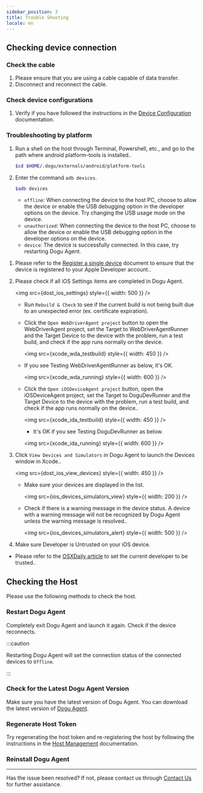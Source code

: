 ```yaml
---
sidebar_position: 3
title: Trouble Shooting
locale: en
---
```





## Checking device connection

### Check the cable

1. Please ensure that you are using a cable capable of data transfer.
2. Disconnect and reconnect the cable.

### Check device configurations

1. Verify if you have followed the instructions in the [Device Configuration](/device-farm/device/settings) documentation.

### Troubleshooting by platform

<Tabs>
<TabItem value="android" label="Android" default>

1. Run a shell on the host through Terminal, Powershell, etc., and go to the path where android platform-tools is installed..

   ```sh
   $cd $HOME/.dogu/externals/android/platform-tools
   ```

2. Enter the command `adb devices`.

   ```sh
   $adb devices
   ```

   - `offline`: When connecting the device to the host PC, choose to allow the device or enable the USB debugging option in the developer options on the device.
     Try changing the USB usage mode on the device.
   - `unauthorized`: When connecting the device to the host PC, choose to allow the device or enable the USB debugging option in the developer options on the device.
   - `device`: The device is successfully connected. In this case, try restarting Dogu Agent.

</TabItem>
<TabItem value="ios" label="iOS" default>

1. Please refer to the [Register a single device](https://developer.apple.com/help/account/register-devices/register-a-single-device) document to ensure that the device is registered to your Apple Developer account..

2. Please check if all iOS Settings items are completed in Dogu Agent.

   <img src={dost_ios_settings} style={{ width: 500 }} />

   - Run `Rebuild & Check` to see if the current build is not being built due to an unexpected error (ex. certificate expiration).
   - Click the `Open WebDriverAgent project` button to open the WebDriverAgent project, set the Target to WebDriverAgentRunner and the Target Device to the device with the problem, run a test build, and check if the app runs normally on the device.

     <img src={xcode_wda_testbuild} style={{ width: 450 }} />

   - If you see Testing WebDriverAgentRunner as below, it's OK.

     <img src={xcode_wda_running} style={{ width: 600 }} />

   - Click the `Open iOSDeviceAgent project` button, open the iOSDeviceAgent project, set the Target to DoguDevRunner and the Target Device to the device with the problem, run a test build, and check if the app runs normally on the device..

     <img src={xcode_ida_testbuild} style={{ width: 450 }} />

     - It's OK if you see Testing DoguDevRunner as below.

     <img src={xcode_ida_running} style={{ width: 600 }} />

3. Click `View Devices and Simulators` in Dogu Agent to launch the Devices window in Xcode..

   <img src={dost_ios_view_devices} style={{ width: 450 }} />

   - Make sure your devices are displayed in the list.

     <img src={ios_devices_simulators_view} style={{ width: 200 }} />

   - Check if there is a warning message in the device status. A device with a warning message will not be recognized by Dogu Agent unless the warning message is resolved..

     <img src={ios_devices_simulators_alert} style={{ width: 500 }} />

4. Make sure Developer is Untrusted on your iOS device.

- Please refer to the [OSXDaily article](https://osxdaily.com/2021/05/07/how-to-trust-an-app-on-iphone-ipad-to-fix-untrusted-developer-message/) to set the current developer to be trusted..

</TabItem>
</Tabs>

## Checking the Host

Please use the following methods to check the host.

### Restart Dogu Agent

Completely exit Dogu Agent and launch it again. Check if the device reconnects.

:::caution

Restarting Dogu Agent will set the connection status of the connected devices to `Offline`.

:::

### Check for the Latest Dogu Agent Version

Make sure you have the latest version of Dogu Agent. You can download the latest version of [Dogu Agent](https://dogutech.io/downloads/dost).

### Regenerate Host Token

Try regenerating the host token and re-registering the host by following the instructions in the [Host Management](/management/organization/host) documentation.

### Reinstall Dogu Agent

---

Has the issue been resolved? If not, please contact us through [Contact Us](https://dogutech.io/contact-us) for further assistance.
